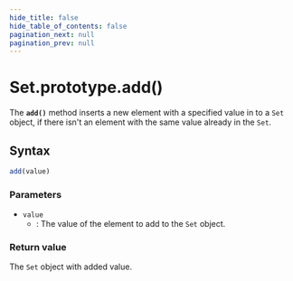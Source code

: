 ```yaml
---
hide_title: false
hide_table_of_contents: false
pagination_next: null
pagination_prev: null
---
```

# Set.prototype.add()

The **`add()`** method inserts a new element with a specified value in to a `Set` object, if there isn't an element with the same value already in the `Set`.

## Syntax

```js
add(value)
```

### Parameters

- `value`
  - : The value of the element to add to the `Set` object.

### Return value

The `Set` object with added value.
